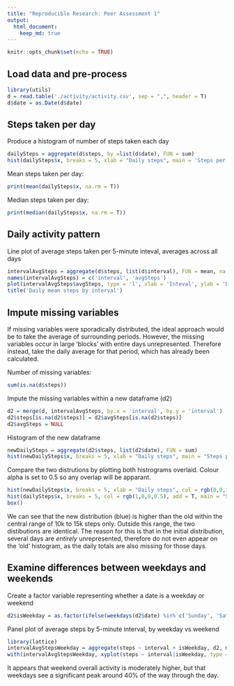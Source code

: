 ```yaml
---
title: "Reproducible Research: Peer Assessment 1"
output: 
  html_document:
    keep_md: true
---
```


```r
knitr::opts_chunk$set(echo = TRUE)
```


## Load data and pre-process
```r
library(utils)
d = read.table('./activity/activity.csv', sep = ",", header = T)
d$date = as.Date(d$date)
```

## Steps taken per day

Produce a histogram of number of steps taken each day
```r
dailySteps = aggregate(d$steps, by =list(d$date), FUN = sum)
hist(dailySteps$x, breaks = 5, xlab = "Daily steps", main = 'Steps per Day')
```

Mean steps taken per day:
```r
print(mean(dailySteps$x, na.rm = T))
```

Median steps taken per day:
```r
print(median(dailySteps$x, na.rm = T))
```


## Daily activity pattern

Line plot of average steps taken per 5-minute inteval, averages across all days

```r
intervalAvgSteps = aggregate(d$steps, list(d$interval), FUN = mean, na.rm = T)
names(intervalAvgSteps) = c('interval', 'avgSteps')
plot(intervalAvgSteps$avgSteps, type = 'l', xlab = 'Inteval', ylab = 'Daily mean steps')
title('Daily mean steps by interval')
```

## Impute missing variables
If missing variables were sporadically distributed, the ideal approach would be to take the average of surrounding periods. However, the missing variables occur in large 'blocks' with entire days unrepresented. Therefore instead, take the daily average for that period, which has already been calculated.

Number of missing variables:
```r
sum(is.na(d$steps))
```

Impute the missing variables within a new dataframe (d2)
```r
d2 = merge(d, intervalAvgSteps, by.x = 'interval', by.y = 'interval')
d2$steps[is.na(d2$steps)] = d2$avgSteps[is.na(d2$steps)]
d2$avgSteps = NULL
```

Histogram of the new dataframe
```r
newDailySteps = aggregate(d2$steps, list(d2$date), FUN = sum)
hist(newDailySteps$x, breaks = 5, xlab = "Daily steps", main = "Steps per Day")
```

Compare the two distrutions by plotting both histrograms overlaid.
Colour alpha is set to 0.5 so any overlap will be apparant. 
```r
hist(newDailySteps$x, breaks = 5, xlab = "Daily steps", col = rgb(0,0,1,0.5))
hist(dailySteps$x, breaks = 5, col = rgb(1,0,0,0.5), add = T, main = "Steps per Day")
box()
```

We can see that the new distribution (blue) is higher than the old within the central range of 10k to 15k steps only. Outside this range, the two distibutions are identical. The reason for this is that in the initial distribution, several days are *entirely* unrepresented, therefore do not even appear on the 'old' histogram, as the daily totals are also missing for those days.


## Examine differences between weekdays and weekends

Create a factor variable representing whether a date is a weekday or weekend
```r
d2$isWeekday = as.factor(ifelse(weekdays(d2$date) %in% c('Sunday', 'Saturday'), 'Weekend', 'Weekday'))
```

Panel plot of average steps by 5-minute interval, by weekday vs weekend
```r
library(lattice)
intervalAvgStepsWeekday = aggregate(steps ~ interval + isWeekday, d2, mean)
with(intervalAvgStepsWeekday, xyplot(steps ~ interval|isWeekday, type = 'l'))
```


It appears that weekend overall activity is moderately higher, but that weekdays see a significant peak around 40% of the way through the day.